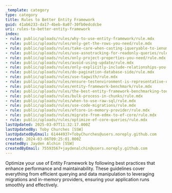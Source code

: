 ```yaml
---
_template: category
type: category
title: Rules to Better Entity Framework
guid: 41ab6233-da17-4beb-8a07-30fb0edcdcbe
uri: rules-to-better-entity-framework
index:
- rule: public/uploads/rules/why-to-use-entity-framework/rule.mdx
- rule: public/uploads/rules/only-get-the-rows-you-need/rule.mdx
- rule: public/uploads/rules/take-care-when-casting-iqueryable-to-ienumerable/rule.mdx
- rule: public/uploads/rules/use-asnotracking-for-readonly-queries/rule.mdx
- rule: public/uploads/rules/only-project-properties-you-need/rule.mdx
- rule: public/uploads/rules/avoid-using-update/rule.mdx
- rule: public/uploads/rules/only-explicitly-include-relationships-you-need/rule.mdx
- rule: public/uploads/rules/do-pagination-database-side/rule.mdx
- rule: public/uploads/rules/use-tagwith/rule.mdx
- rule: public/uploads/rules/ensure-testenvironment-is-representative-of-production/rule.mdx
- rule: public/uploads/rules/entity-framework-benchmark/rule.mdx
- rule: public/uploads/rules/the-best-entity-framework-benchmarking-tools/rule.mdx
- rule: public/uploads/rules/bulk-process-in-chunks/rule.mdx
- rule: public/uploads/rules/when-to-use-raw-sql/rule.mdx
- rule: public/uploads/rules/use-code-migrations/rule.mdx
- rule: public/uploads/rules/efcore-in-memory-provider/rule.mdx
- rule: public/uploads/rules/migrate-from-edmx-to-ef-core/rule.mdx
- rule: public/uploads/rules/optimize-ef-core-queries/rule.mdx
lastUpdated: 2025-03-07T11:32:17.000Z
lastUpdatedBy: Toby Churches [SSW]
lastUpdatedByEmail: 61444937+TobyChurches@users.noreply.github.com
created: 2024-03-06T09:25:01.000Z
createdBy: Jayden Alchin [SSW]
createdByEmail: 75593567+jaydenalchin@users.noreply.github.com
---
```


Optimize your use of Entity Framework by following best practices that enhance performance and maintainability. These guidelines cover everything from efficient querying and data manipulation to leveraging migrations and in-memory providers, ensuring your application runs smoothly and effectively.
